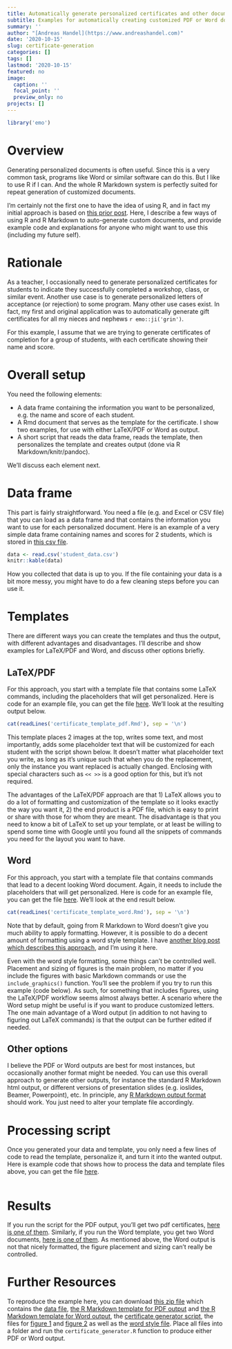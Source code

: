 ```yaml
---
title: Automatically generate personalized certificates and other documents with R   
subtitle: Examples for automatically creating customized PDF or Word documents using R and R Markdown 
summary: ''
author: "[Andreas Handel](https://www.andreashandel.com)"
date: '2020-10-15'
slug: certificate-generation
categories: []
tags: []
lastmod: '2020-10-15'
featured: no
image:
  caption: ''
  focal_point: ''
  preview_only: no
projects: []
---
```


```r
library('emo')
```

# Overview

Generating personalized documents is often useful. Since this is a very common task, programs like Word or similar software can do this. But I like to use R if I can. And the whole R Markdown system is perfectly suited for repeat generation of customized documents. 

I'm certainly not the first one to have the idea of using R, and in fact my initial approach is based on [this prior post](http://www.dsup.org/blog/creating-certificates-of-attendance-using-r/). Here, I describe a few ways of using R and R Markdown to auto-generate custom documents, and provide example code and explanations for anyone who might want to use this (including my future self). 

# Rationale

As a teacher, I occasionally need to generate personalized certificates for students to indicate they successfully completed a workshop, class, or similar event. Another use case is to generate personalized letters of acceptance (or rejection) to some program. Many other use cases exist. In fact, my first and original application was to automatically generate gift certificates for all my nieces and nephews `r emo::ji('grin')`.

For this example, I assume that we are trying to generate certificates of completion for a group of students, with each certificate showing their name and score.


# Overall setup

You need the following elements:

* A data frame containing the information you want to be personalized, e.g. the name and score of each student.
* A Rmd document that serves as the template for the certificate. I show two examples, for use with either LaTeX/PDF or Word as output. 
* A short script that reads the data frame, reads the template, then personalizes the template and creates output (done via R Markdown/knitr/pandoc).

We'll discuss each element next.


# Data frame

This part is fairly straightforward. You need a file (e.g. and Excel or CSV file) that you can load as a data frame and that contains the information you want to use for each personalized document.
Here is an example of a very simple data frame containing names and scores for 2 students, which is stored in [this csv file](/post/2020-10-15-customized-documents-with-Rmarkdown/student_data.csv).

```r
data <- read.csv('student_data.csv')
knitr::kable(data)
```

How you collected that data is up to you. If the file containing your data is a bit more messy, you might have to do a few cleaning steps before you can use it.

# Templates

There are different ways you can create the templates and thus the output, with different advantages and disadvantages. I'll describe and show examples for LaTeX/PDF and Word, and discuss other options briefly.


## LaTeX/PDF

For this approach, you start with a template file that contains some LaTeX commands, including the placeholders that will get personalized.
Here is code for an example file, you can get the file [here](/post/2020-10-15-customized-documents-with-Rmarkdown/certificate_template_pdf.Rmd). We'll look at the resulting output below.


```r
cat(readLines('certificate_template_pdf.Rmd'), sep = '\n')
```

This template places 2 images at the top, writes some text, and most importantly, adds some placeholder text that will be customized for each student with the script shown below. It doesn't matter what placeholder text you write, as long as it's unique such that when you do the replacement, only the instance you want replaced is actually changed. Enclosing with special characters such as `<< >>` is a good option for this, but it's not required.

The advantages of the LaTeX/PDF approach are that 1) LaTeX allows you to do a lot of formatting and customization of the template so it looks exactly the way you want it, 2) the end product is a PDF file, which is easy to print or share with those for whom they are meant. The disadvantage is that you need to know a bit of LaTeX to set up your template, or at least be willing to spend some time with Google until you found all the snippets of commands you need for the layout you want to have.


## Word

For this approach, you start with a template file that contains commands that lead to a decent looking Word document. Again, it needs to include the placeholders that will get personalized.
Here is code for an example file, you can get the file [here](/post/2020-10-15-customized-documents-with-Rmarkdown/certificate_template_word.Rmd). We'll look at the end result below.

```r
cat(readLines('certificate_template_word.Rmd'), sep = '\n')
```


Note that by default, going from R Markdown to Word doesn't give you much ability to apply formatting. However, it is possible to do a decent amount of formatting using a word style template. I have [another blog post which describes this approach](https://www.andreashandel.com/post/word-formatting-rmarkdown/), and I'm using it here. 

Even with the word style formatting, some things can't be controlled well. Placement and sizing of figures is the main problem, no matter if you include the figures with basic Markdown commands or use the `include_graphics()` function. You'll see the problem if you try to run this example (code below). As such, for something that includes figures, using the LaTeX/PDF workflow seems almost always better. A scenario where the Word setup might be useful is if you want to produce customized letters. The one main advantage of a Word output (in addition to not having to figuring out LaTeX commands) is that the output can be further edited if needed.


## Other options

I believe the PDF or Word outputs are best for most instances, but occasionally another format might be needed. You can use this overall approach to generate other outputs, for instance the standard R Markdown html output, or different versions of presentation slides (e.g. ioslides, Beamer, Powerpoint), etc. In principle, any [R Markdown output format](https://rmarkdown.rstudio.com/formats.html) should work. You just need to alter your template file accordingly. 


# Processing script

Once you generated your data and template, you only need a few lines of code to read the template, personalize it, and turn it into the wanted output.
Here is example code that shows how to process the data and template files above, you can get the file [here](/post/2020-10-15-customized-documents-with-Rmarkdown/certificate_generator.R). 

```r
```


# Results

If you run the script for the PDF output, you'll get two pdf certificates, [here is one of them](/post/2020-10-15-customized-documents-with-Rmarkdown/Smith_Jennifer_Certificate.pdf). Similarly, if you run the Word template, you get two Word documents, [here is one of them](/post/2020-10-15-customized-documents-with-Rmarkdown/Smith_Jennifer_Certificate.docx). As mentioned above, the Word output is not that nicely formatted, the figure placement and sizing can't really be controlled.


# Further Resources

To reproduce the example here, you can download [this zip file](/post/2020-10-15-customized-documents-with-Rmarkdown/certificate_generator.zip) which contains the [data file](/post/2020-10-15-customized-documents-with-Rmarkdown/student_data.csv), [the R Markdown template for PDF output](/post/2020-10-15-customized-documents-with-Rmarkdown/certificate_template_pdf.Rmd) and [the R Markdown template for Word output](/post/2020-10-15-customized-documents-with-Rmarkdown/certificate_template_word.Rmd), the [certificate generator script](/post/2020-10-15-customized-documents-with-Rmarkdown/certificate_generator.R), the files for [figure 1](/post/2020-10-15-customized-documents-with-Rmarkdown/fig1.png) and [figure 2](/post/2020-10-15-customized-documents-with-Rmarkdown/fig2.jpg) as well as the [word style file](/post/2020-10-15-customized-documents-with-Rmarkdown/wordstyletemplate.docx). Place all files into a folder and run the `certificate_generator.R` function to produce either PDF or Word output.

